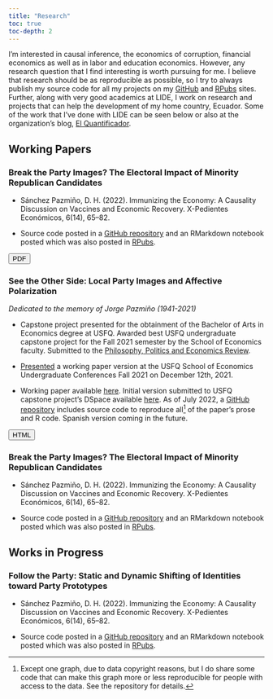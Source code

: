 ```yaml
---
title: "Research"
toc: true
toc-depth: 2
---
```


I'm interested in causal inference, the economics of corruption, financial economics as well as in labor and education economics. However, any research question that I find interesting is worth pursuing for me. I believe that research should be as reproducible as possible, so I try to always publish my source code for all my projects on my [GitHub](https://github.com/dsanchezp18) and [RPubs](https://github.com/dsanchezp18) sites. Further, along with very good academics at LIDE, I work on research and projects that can help the development of my home country, Ecuador. Some of the work that I've done with LIDE can be seen below or also at the organization's blog, [El Quantificador](https://elquantificador.org/).

## Working Papers

### Break the Party Images? The Electoral Impact of Minority Republican Candidates

-   Sánchez Pazmiño, D. H. (2022). Immunizing the Economy: A Causality Discussion on Vaccines and Economic Recovery. X-Pedientes Económicos, 6(14), 65--82.

-   Source code posted in a [GitHub repository](https://github.com/dsanchezp18/covidvax-econrecovery-paper) and an RMarkdown notebook posted which was also posted in [RPubs](https://rpubs.com/dsanchezp998/covidvax).

```{=html}
<button type="button" class="btn btn-outline-info">PDF</button>
```
### See the Other Side: Local Party Images and Affective Polarization

*Dedicated to the memory of Jorge Pazmiño (1941-2021)*

-   Capstone project presented for the obtainment of the Bachelor of Arts in Economics degree at USFQ. Awarded best USFQ undergraduate capstone project for the Fall 2021 semester by the School of Economics faculty. Submitted to the [Philosophy, Politics and Economics Review](https://pressbooks.lib.vt.edu/pper/front-matter/introduction/).

-   [Presented](files/research/hbc-pres.pdf) a working paper version at the USFQ School of Economics Undergraduate Conferences Fall 2021 on December 12th, 2021.

-   Working paper available [here](files/research/hbc-v2.pdf). Initial version submitted to USFQ capstone project's DSpace available [here](https://repositorio.usfq.edu.ec/handle/23000/11202). As of July 2022, a [GitHub repository](https://github.com/dsanchezp18/hbc-v2) includes source code to reproduce all[^1] of the paper's prose and R code. Spanish version coming in the future.

[^1]: Except one graph, due to data copyright reasons, but I do share some code that can make this graph more or less reproducible for people with access to the data. See the repository for details.

```{=html}
<button type="button" class="btn btn-outline-info">HTML</button>
```

### Break the Party Images? The Electoral Impact of Minority Republican Candidates

-   Sánchez Pazmiño, D. H. (2022). Immunizing the Economy: A Causality Discussion on Vaccines and Economic Recovery. X-Pedientes Económicos, 6(14), 65--82.

-   Source code posted in a [GitHub repository](https://github.com/dsanchezp18/covidvax-econrecovery-paper) and an RMarkdown notebook posted which was also posted in [RPubs](https://rpubs.com/dsanchezp998/covidvax).

## Works in Progress

### Follow the Party: Static and Dynamic Shifting of Identities toward Party Prototypes

-   Sánchez Pazmiño, D. H. (2022). Immunizing the Economy: A Causality Discussion on Vaccines and Economic Recovery. X-Pedientes Económicos, 6(14), 65--82.

-   Source code posted in a [GitHub repository](https://github.com/dsanchezp18/covidvax-econrecovery-paper) and an RMarkdown notebook posted which was also posted in [RPubs](https://rpubs.com/dsanchezp998/covidvax).
